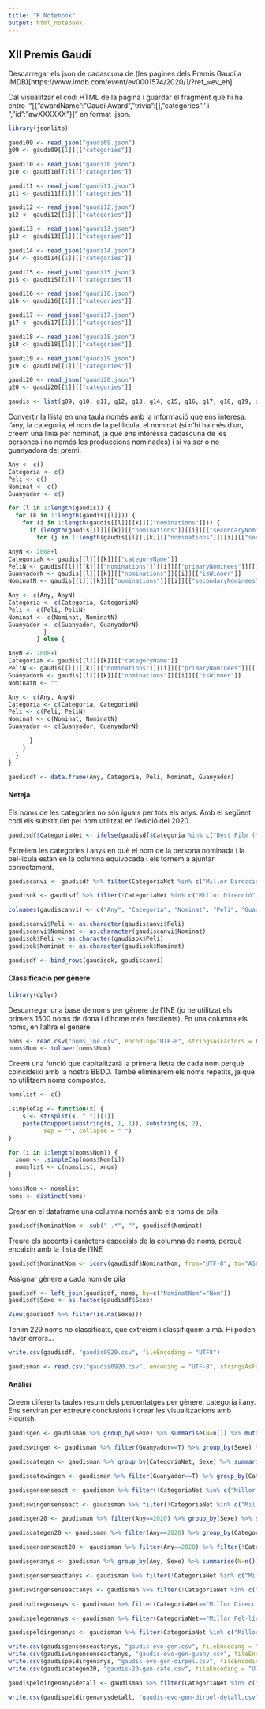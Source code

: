 ---
title: "R Notebook"
output: html_notebook
---

## XII Premis Gaudí

Descarregar els json de cadascuna de (les pàgines dels Premis Gaudí a IMDB)[https://www.imdb.com/event/ev0001574/2020/1/?ref_=ev_eh]. 

Cal visualitzar el codi HTML de la pàgina i guardar el fragment que hi ha entre '"[{"awardName":"Gaudí Award","trivia":[],"categories":' i ","id":"awXXXXXX"}]" en format .json.

```{r}
library(jsonlite)

gaudi09 <- read_json("gaudi09.json")
g09 <- gaudi09[[1]][["categories"]]

gaudi10 <- read_json("gaudi10.json")
g10 <- gaudi10[[1]][["categories"]]

gaudi11 <- read_json("gaudi11.json")
g11 <- gaudi11[[1]][["categories"]]

gaudi12 <- read_json("gaudi12.json")
g12 <- gaudi12[[1]][["categories"]]

gaudi13 <- read_json("gaudi13.json")
g13 <- gaudi13[[1]][["categories"]]

gaudi14 <- read_json("gaudi14.json")
g14 <- gaudi14[[1]][["categories"]]

gaudi15 <- read_json("gaudi15.json")
g15 <- gaudi15[[1]][["categories"]]

gaudi16 <- read_json("gaudi16.json")
g16 <- gaudi16[[1]][["categories"]]

gaudi17 <- read_json("gaudi17.json")
g17 <- gaudi17[[1]][["categories"]]

gaudi18 <- read_json("gaudi18.json")
g18 <- gaudi18[[1]][["categories"]]

gaudi19 <- read_json("gaudi19.json")
g19 <- gaudi19[[1]][["categories"]]

gaudi20 <- read_json("gaudi20.json")
g20 <- gaudi20[[1]][["categories"]]

gaudis <- list(g09, g10, g11, g12, g13, g14, g15, g16, g17, g18, g19, g20)
```

Convertir la llista en una taula només amb la informació que ens interesa: l'any, la categoria, el nom de la pel·lícula, el nominat (si n'hi ha més d'un, creem una línia per nominat, ja que ens interessa cadascuna de les persones i no només les produccions nominades) i si va ser o no guanyadora del premi.

```{r}
Any <- c()
Categoria <- c()
Peli <- c()
Nominat <- c()
Guanyador <- c()

for (l in 1:length(gaudis)) {
  for (k in 1:length(gaudis[[l]])) {
    for (i in 1:length(gaudis[[l]][[k]][["nominations"]])) {
      if (length(gaudis[[l]][[k]][["nominations"]][[i]][["secondaryNominees"]])>0) {
        for (j in 1:length(gaudis[[l]][[k]][["nominations"]][[i]][["secondaryNominees"]])) {

AnyN <- 2008+l
CategoriaN <- gaudis[[l]][[k]][["categoryName"]]
PeliN <- gaudis[[l]][[k]][["nominations"]][[i]][["primaryNominees"]][[1]][["name"]]
GuanyadorN <- gaudis[[l]][[k]][["nominations"]][[i]][["isWinner"]]  
NominatN <- gaudis[[l]][[k]][["nominations"]][[i]][["secondaryNominees"]][[j]][["name"]]

Any <- c(Any, AnyN)
Categoria <- c(Categoria, CategoriaN)
Peli <- c(Peli, PeliN)
Nominat <- c(Nominat, NominatN)
Guanyador <- c(Guanyador, GuanyadorN)
          }
        } else {

AnyN <- 2008+l
CategoriaN <- gaudis[[l]][[k]][["categoryName"]]
PeliN <- gaudis[[l]][[k]][["nominations"]][[i]][["primaryNominees"]][[1]][["name"]]
GuanyadorN <- gaudis[[l]][[k]][["nominations"]][[i]][["isWinner"]]  
NominatN <- ""

Any <- c(Any, AnyN)
Categoria <- c(Categoria, CategoriaN)
Peli <- c(Peli, PeliN)
Nominat <- c(Nominat, NominatN)
Guanyador <- c(Guanyador, GuanyadorN)

      }
    }
  }
}

gaudisdf <- data.frame(Any, Categoria, Peli, Nominat, Guanyador)
```

#### Neteja

Els noms de les categories no són iguals per tots els anys. Amb el següent codi els substituïm pel nom utilitzat en l'edició del 2020.

```{r}
gaudisdf$CategoriaNet <- ifelse(gaudisdf$Categoria %in% c("Best Film (Millor Pel·lícula)", "Best Film in Catalan Language (Millor Pel·lícula en Llengua Catalana)"), "Millor Pel·lícula", ifelse(gaudisdf$Categoria %in% c("Best Non-Catalan Language Film (Millor Pel·lícula en Llengua no Catalana)"), "Millor Pel·lícula en llengua no catalana", ifelse(gaudisdf$Categoria %in% c("Best Director (Millor Director)"), "Millor Direcció", ifelse(gaudisdf$Categoria %in% c("Best Screenplay (Millor Guió)"), "Millor Guió", ifelse(gaudisdf$Categoria %in% c("Best Female Lead (Millor Protagonista Femenina)", "Best Lead Actress (Millor Actriu Protagonista)", "Best Performance by an Actress in a Leading Role (Millor Interpretació Femenina Principal)"), "Millor Protagonista Femenina", ifelse(gaudisdf$Categoria %in% c("Best Male Lead (Millor Protagonista Masculí)", "Best Lead Actor (Millor Actor Protagonista)", "Best Performance by an Actor in a Leading Role (Millor Interpretació Masculina Principal)"), "Millor Protagonista Masculí", ifelse(gaudisdf$Categoria %in% c("Best Production Manager (Millor direcció de producció)", "Best Production Manager (Millor Direcció de Producció)"), "Millor Direcció de Producció", ifelse(gaudisdf$Categoria %in% c("Best Documentary (Millor Pel·lícula Documental)"), "Millor Pel·lícula Documental", ifelse(gaudisdf$Categoria %in% c("Best Short Film (Millor Curtmetratge)"), "Millor Curtmetratge", ifelse(gaudisdf$Categoria %in% c("Best TV-Movie (Millor Pel·lícula per a Televisió)"), "Millor Pel·lícula per a Televisió", ifelse(gaudisdf$Categoria %in% c("Best Art Direction (Millor Direcció Artística)", "Best Production Design (Millor Direcció Artística)"), "Millor Direcció Artística", ifelse(gaudisdf$Categoria %in% c("Best Film Editing (Millor Muntatge)"), "Millor Muntatge", ifelse(gaudisdf$Categoria %in% c("Best Performance by an Actress in a Supporting Role (Millor interpretació femenina secundària)", "Best Supporting Actress (Millor Actriu Secundària)"), "Millor Actriu Secundària", ifelse(gaudisdf$Categoria %in% c("Best Performance by an Actor in a Supporting Role (Millor interpretació masculina secundària)", "Best Supporting Actor (Millor Actor Secundari)"), "Millor Actor Secundari", ifelse(gaudisdf$Categoria %in% c("Best Original Score (Millor Música Original)"), "Millor Música Original", ifelse(gaudisdf$Categoria %in% c("Best Cinematography (Millor Fotografia)", " Best Cinematography (Millor Fotografia)", "Best Cinematography (Millor Fotografía)"), "Millor Fotografia", ifelse(gaudisdf$Categoria %in% c("Best Costume Design (Millor vestuari)", "Best Costume Design (Millor Vestuari)"), "Millor Vestuari", ifelse(gaudisdf$Categoria %in% c("Best Sound (Millor So)"), "Millor So", ifelse(gaudisdf$Categoria %in% c("Best Special/Visual Effects (Millors Efectes Especials/Digitals)", "Best Visual Effects (Millors Efectes Visuals)", "Best Special Effects (Millors Efectes Especials)"), "Millors Efectes Visuals", ifelse(gaudisdf$Categoria %in% c("Best Make-Up and Hairstyles (Millor Maquillatge i Perruqueria)", "Best Makeup and Hairstyles (Millor Maquillatge i Perruqueria)"), "Millor Maquillatge i Perruqueria", ifelse(gaudisdf$Categoria %in% c("Best European Film (Millor Pel·lícula Europea)"), "Millor Pel·lícula Europea", ifelse(gaudisdf$Categoria %in% c("Best Animated Feature (Millor Pel·lícula d'Animació)"), "Millor Pel·lícula d'Animació", ifelse(gaudisdf$Categoria %in% c("Audience Award (Premi del Públic)"), "Premi del Públic", "NA")))))))))))))))))))))))
```

Extreiem les categories i anys en què el nom de la persona nominada i la pel·lícula estan en la columna equivocada i els tornem a ajuntar correctament.

```{r}
gaudiscanvi <- gaudisdf %>% filter(CategoriaNet %in% c("Millor Direcció", "Millor Actor Secundari", "Millor Actriu Secundària") | Categoria %in% c("Best Performance by an Actress in a Leading Role (Millor Interpretació Femenina Principal)", "Best Lead Actress (Millor Actriu Protagonista)", "Best Performance by an Actor in a Leading Role (Millor Interpretació Masculina Principal)", "Best Lead Actor (Millor Actor Protagonista)"))
```

```{r}
gaudisok <- gaudisdf %>% filter(!CategoriaNet %in% c("Millor Direcció", "Millor Actor Secundari", "Millor Actriu Secundària")) %>% filter(!Categoria %in% c("Best Performance by an Actress in a Leading Role (Millor Interpretació Femenina Principal)", "Best Lead Actress (Millor Actriu Protagonista)", "Best Performance by an Actor in a Leading Role (Millor Interpretació Masculina Principal)", "Best Lead Actor (Millor Actor Protagonista)"))
```

```{r}
colnames(gaudiscanvi) <- c("Any", "Categoria", "Nominat", "Peli", "Guanyador", "CategoriaNet")
```

```{r}
gaudiscanvi$Peli <- as.character(gaudiscanvi$Peli)
gaudiscanvi$Nominat <- as.character(gaudiscanvi$Nominat)
gaudisok$Peli <- as.character(gaudisok$Peli)
gaudisok$Nominat <- as.character(gaudisok$Nominat)

gaudisdf <- bind_rows(gaudisok, gaudiscanvi)
```

#### Classificació per gènere

```{r}
library(dplyr)
```

Descarregar una base de noms per gènere de l'INE (jo he utilitzat els primers 1500 noms de dona i d'home més freqüents). En una columna els noms, en l'altra el gènere.

```{r}
noms <- read.csv("noms_ine.csv", encoding="UTF-8", stringsAsFactors = F)
noms$Nom <- tolower(noms$Nom)
```

Creem una funció que capitalitzarà la primera lletra de cada nom perquè coincideixi amb la nostra BBDD. També eliminarem els noms repetits, ja que no utilitzem noms compostos.

```{r}
nomslist <- c()

.simpleCap <- function(x) {
    s <- strsplit(x, " ")[[1]]
    paste(toupper(substring(s, 1, 1)), substring(s, 2),
          sep = "", collapse = " ")
}

for (i in 1:length(noms$Nom)) {
  xnom <- .simpleCap(noms$Nom[i])
  nomslist <- c(nomslist, xnom)
}

noms$Nom <- nomslist
noms <- distinct(noms)
```

Crear en el dataframe una columna només amb els noms de pila

```{r}
gaudisdf$NominatNom <- sub(" .*", "", gaudisdf$Nominat)
```

Treure els accents i caràcters especials de la columna de noms, perquè encaixin amb la llista de l'INE

```{r}
gaudisdf$NominatNom <- iconv(gaudisdf$NominatNom, from="UTF-8", to="ASCII//TRANSLIT")
```

Assignar gènere a cada nom de pila

```{r}
gaudisdf <- left_join(gaudisdf, noms, by=c("NominatNom"="Nom"))
gaudisdf$Sexe <- as.factor(gaudisdf$Sexe)
```

```{r}
View(gaudisdf %>% filter(is.na(Sexe)))
```

Tenim 229 noms no classificats, que extreiem i classifiquem a mà. Hi poden haver errors...

```{r}
write.csv(gaudisdf, "gaudis0920.csv", fileEncoding = "UTF8")
```

```{r}
gaudisman <- read.csv("gaudis0920.csv", encoding = "UTF-8", stringsAsFactors = F)
```

#### Anàlisi

Creem diferents taules resum dels percentatges per gènere, categoria i any. Ens serviran per extreure conclusions i crear les visualitzacions amb Flourish.

```{r}
gaudisgen <- gaudisman %>% group_by(Sexe) %>% summarise(N=n()) %>% mutate(Ptg=(N/sum(N))*100)

gaudiswingen <- gaudisman %>% filter(Guanyador==T) %>% group_by(Sexe) %>% summarise(N=n()) %>% mutate(Ptg=(N/sum(N))*100)

gaudiscategen <- gaudisman %>% group_by(CategoriaNet, Sexe) %>% summarise(N=n()) %>% mutate(Ptg=(N/sum(N))*100)

gaudiscatewingen <- gaudisman %>% filter(Guanyador==T) %>% group_by(CategoriaNet, Sexe) %>% summarise(N=n()) %>% mutate(Ptg=(N/sum(N))*100)

gaudisgensenseact <- gaudisman %>% filter(!CategoriaNet %in% c("Millor Actor Secundari", "Millor Actriu Secundària", "Millor Protagonista Femenina", "Millor Protagonista Masculí")) %>% group_by(Sexe) %>% summarise(N=n()) %>% mutate(Ptg=(N/sum(N))*100)

gaudiswingensenseact <- gaudisman %>% filter(!CategoriaNet %in% c("Millor Actor Secundari", "Millor Actriu Secundària", "Millor Protagonista Femenina", "Millor Protagonista Masculí")) %>% filter(Guanyador==T) %>% group_by(Sexe) %>% summarise(N=n()) %>% mutate(Ptg=(N/sum(N))*100)
```

```{r}
gaudisgen20 <- gaudisman %>% filter(Any==2020) %>% group_by(Sexe) %>% summarise(N=n()) %>% mutate(Ptg=(N/sum(N))*100)

gaudiscategen20 <- gaudisman %>% filter(Any==2020) %>% group_by(CategoriaNet, Sexe) %>% summarise(N=n()) %>% mutate(Ptg=(N/sum(N))*100)

gaudisgensenseact20 <- gaudisman %>% filter(Any==2020) %>% filter(!CategoriaNet %in% c("Millor Actor Secundari", "Millor Actriu Secundària", "Millor Protagonista Femenina", "Millor Protagonista Masculí")) %>% group_by(Sexe) %>% summarise(N=n()) %>% mutate(Ptg=(N/sum(N))*100)
```

```{r}
gaudisgenanys <- gaudisman %>% group_by(Any, Sexe) %>% summarise(N=n()) %>% mutate(Ptg=(N/sum(N))*100)

gaudisgensenseactanys <- gaudisman %>% filter(!CategoriaNet %in% c("Millor Actor Secundari", "Millor Actriu Secundària", "Millor Protagonista Femenina", "Millor Protagonista Masculí")) %>% group_by(Any, Sexe) %>% summarise(N=n()) %>% mutate(Ptg=(N/sum(N))*100)

gaudiswingensenseactanys <- gaudisman %>% filter(!CategoriaNet %in% c("Millor Actor Secundari", "Millor Actriu Secundària", "Millor Protagonista Femenina", "Millor Protagonista Masculí")) %>% filter(Guanyador==T) %>% group_by(Any, Sexe) %>% summarise(N=n()) %>% mutate(Ptg=(N/sum(N))*100)
```

```{r}
gaudisdiregenanys <- gaudisman %>% filter(CategoriaNet=="Millor Direcció") %>% group_by(Any, Sexe) %>% summarise(N=n()) %>% mutate(Ptg=(N/sum(N))*100)
```

```{r}
gaudispelegenanys <- gaudisman %>% filter(CategoriaNet=="Millor Pel·lícula") %>% group_by(Any, Sexe) %>% summarise(N=n()) %>% mutate(Ptg=(N/sum(N))*100)
```

```{r}
gaudispeldirgenanys <- gaudisman %>% filter(CategoriaNet %in% c("Millor Direcció", "Millor Pel·lícula")) %>% group_by(Any, Sexe) %>% summarise(N=n()) %>% mutate(Ptg=(N/sum(N))*100)
```

```{r}
write.csv(gaudisgensenseactanys, "gaudis-evo-gen.csv", fileEncoding = "UTF8", row.names = F)
write.csv(gaudiswingensenseactanys, "gaudis-evo-gen-guany.csv", fileEncoding = "UTF8", row.names = F)
write.csv(gaudispeldirgenanys, "gaudis-evo-gen-dirpel.csv", fileEncoding = "UTF8", row.names = F)
write.csv(gaudiscategen20, "gaudis-20-gen-cate.csv", fileEncoding = "UTF8", row.names = F)
```

```{r}
gaudispeldirgenanysdetall <- gaudisman %>% filter(CategoriaNet %in% c("Millor Direcció", "Millor Pel·lícula"))

write.csv(gaudispeldirgenanysdetall, "gaudis-evo-gen-dirpel-detall.csv", fileEncoding = "UTF8", row.names = F)
```

